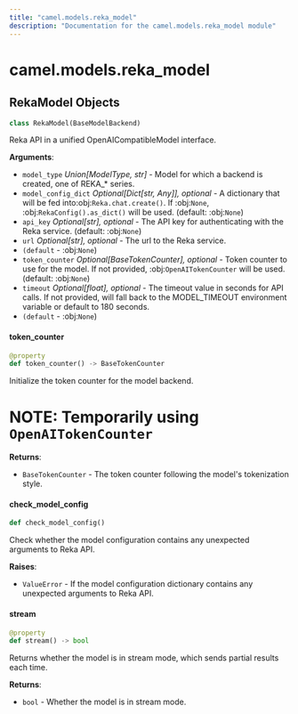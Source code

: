 ```yaml
---
title: "camel.models.reka_model"
description: "Documentation for the camel.models.reka_model module"
---
```


<a id="camel.models.reka_model"></a>

# camel.models.reka\_model

<a id="camel.models.reka_model.RekaModel"></a>

## RekaModel Objects

```python
class RekaModel(BaseModelBackend)
```

Reka API in a unified OpenAICompatibleModel interface.

**Arguments**:

- `model_type` _Union[ModelType, str]_ - Model for which a backend is
  created, one of REKA_* series.
- `model_config_dict` _Optional[Dict[str, Any]], optional_ - A dictionary
  that will be fed into:obj:`Reka.chat.create()`. If :obj:`None`,
  :obj:`RekaConfig().as_dict()` will be used. (default: :obj:`None`)
- `api_key` _Optional[str], optional_ - The API key for authenticating with
  the Reka service. (default: :obj:`None`)
- `url` _Optional[str], optional_ - The url to the Reka service.
- `(default` - :obj:`None`)
- `token_counter` _Optional[BaseTokenCounter], optional_ - Token counter to
  use for the model. If not provided, :obj:`OpenAITokenCounter` will
  be used. (default: :obj:`None`)
- `timeout` _Optional[float], optional_ - The timeout value in seconds for
  API calls. If not provided, will fall back to the MODEL_TIMEOUT
  environment variable or default to 180 seconds.
- `(default` - :obj:`None`)

<a id="camel.models.reka_model.RekaModel.token_counter"></a>

#### token\_counter

```python
@property
def token_counter() -> BaseTokenCounter
```

Initialize the token counter for the model backend.

# NOTE: Temporarily using `OpenAITokenCounter`

**Returns**:

- `BaseTokenCounter` - The token counter following the model's
  tokenization style.

<a id="camel.models.reka_model.RekaModel.check_model_config"></a>

#### check\_model\_config

```python
def check_model_config()
```

Check whether the model configuration contains any
unexpected arguments to Reka API.

**Raises**:

- `ValueError` - If the model configuration dictionary contains any
  unexpected arguments to Reka API.

<a id="camel.models.reka_model.RekaModel.stream"></a>

#### stream

```python
@property
def stream() -> bool
```

Returns whether the model is in stream mode, which sends partial
results each time.

**Returns**:

- `bool` - Whether the model is in stream mode.

